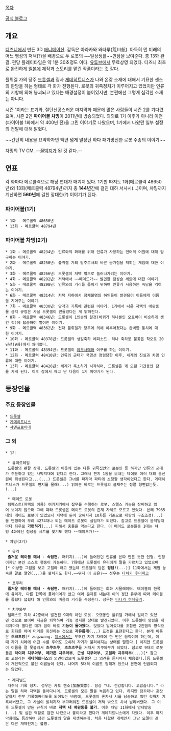 [[목차]]

[http://www.disneychannel.jp/dc/program/anime/fireball/blog/ 공식 블로그]

== 개요 ==
[[디즈니]]에서 만든 3D [[애니메이션]]. 감독은 아라카와 와타루(荒川航). 아득히 먼 미래의 어느 행성의 저택(?)을 배경으로 두 로봇의 ~~일상생활~~만담을 보여준다. 총 13화 완결. 편당 플레이타임은 약 1분 30초정도 이다. [[유튜브]]에서 무료상영 되었다. 디즈니 최초로 완전하게 [[일본]]에 제작과 스토리를 맡긴 작품이라는 것 같다. 

플뤼겔 가의 당주 [[드롯셀]]과 집사 [[게데히트니스]]가 나와 온갖 소재에 대해서 기묘한 센스의 만담을 하는 형태로 각 화가 진행된다. 로봇의 귀족정치가 이루어지고 있었지만 인류의 저항에 의해 붕괴되고 있다는 배경설정이 붙어있지만, 본편에선 그렇게 심각한 소재는 아니다.

시즌 1이라는 표기와, 절단신공스러운 마지막화 때문에 많은 사람들이 시즌 2를 기다렸으며, 시즌 2인 '''파이어볼 차밍'''이 2011년에 방송되었다. 의외로 1기 이후가 아니라 이전(파이어볼 1화에서 약 400년 전)을 그린 이야기로 나왔으며, 1기에서 나왔던 일부 설정의 전말에 대해 밝혔다.

~~간단히 내용을 요약하자면 백년 넘게 말장난 하다 패가망신한 로봇 주종의 이야기~~

{{{#!html
<iframe width="560" height="315" src="https://www.youtube-nocookie.com/embed/tQz6YXue36Q" frameborder="0" allowfullscreen></iframe>
}}} 
차밍의 TV CM. --[[꿀벅지]]가 된 것 같다.--

== 연표 ==
각 화마다 메르쿨력으로 해당 연대가 매겨져 있다. 1기만 따져도 1화(메르쿨력 48650년)와 13화(메르쿨력 48794년)까지 총 '''144년'''간에 걸친 대하 서사시(...)이며, 챠밍까지 계산하면 '''560년'''에 걸친 장대한(?) 이야기가 된다.

=== 파이어볼(1기) ===
 * 1화 - 메르쿨력 48650년
 * 13화 - 메르쿨력 48794년

=== 파이어볼 차밍(2기) ===
 * 1화 - 메르쿨력 48234년: 인류와의 화해를 위해 인류가 사용하는 언어의 어원에 대해 탐구하는 이야기.
 * 2화 - 메르쿨력 48250년: 플뤼겔 가의 당주로서의 바른 몸가짐을 익히는 게임에 대한 이야기.
 * 3화 - 메르쿨력 48266년: 드롯셀이 저택 밖으로 놀러나가려는 이야기.
 * 4화 - 메르쿨력 48282년: 저택에서 ~~메이드가~~ 발견한 점성술 세트에 대한 이야기.
 * 5화 - 메르쿨력 48298년: 인류와의 거리를 좁히기 위하여 인류가 사용하는 속담을 익히는 이야기.
 * 6화 - 메르쿨력 48314년: 저택 지하에서 정체불명의 하인들이 발견되어 이들에게 이름을 지어주는 이야기.
 * 7화 - 메르쿨력 48330년: 망각과 기록에 관련된 이야기. 1기에서 나온 저택의 애완동물 금지 규정은 사실 드롯셀이 만들었다는 게 밝혀진다. 
 * 8화 - 메르쿨력 48346년: 드롯셀이 1인승의 탈것(바퀴가 하나뿐인 오토바이 비슷하게 생긴 것)에 탑승하여 벌어진 이야기.
 * 9화 - 메르쿨력 48362년: 전대 플뤼겔가 당주에 의해 이루어졌다는 완벽한 통치에 대한 이야기.
 * 10화 - 메르쿨력 48378년: 드롯셀의 생일축하 에피소드. 허나 축하용 불꽃은 착오로 20년전(9화)에서 쏴버렸다.
 * 11화 - 메르쿨력 48394년: 드롯셀이 [[야부사메]]와 야구를 하는 이야기.
 * 12화 - 메르쿨력 48410년: 인류의 군대가 국경선 점령당한 이후, 세계의 진실과 차밍 인류에 대한 이야기.
 * 13화 - 메르쿨력 48426년: 세계가 축소하기 시작하며, 드롯셀은 꽤 오랜 기간동안 잠을 자게 된다. 이후 잠에서 깨고 난 다음이 1기 이야기가 된다.

== 등장인물 ==
=== 주요 등장인물 ===
 * [[드롯셀]]
 * [[게데히트니스]]
 * [[샤덴프로이데]]

=== 그 외 ===
 * 1기

  * 유미르테밀
  드롯셀의 펜팔 상대. 드롯셀의 이웃에 있는 다른 귀족집안의 로봇인 듯 하지만 인류의 군대가 주둔하고 있는 사막지대에 있다고 한다. 그래서 편지 1통을 보내는 데에도 여러 대의 통신원이 희생된다고...(...) 드롯셀은 그녀를 파자마 파티에 초청할 생각이었다고 한다. 게데히트니스가 드롯셀의 편지를 몰래(...) 읽어본 바로는 드롯셀의 글재주는 정말 형편없는듯.(...)

  * 메이드 로봇
  템페스트(저택의 이름) 여기저기에서 잡무를 수행하는 로봇. 스텔스 기능을 장비하고 있어 보이지 않으며 그에 따라 드롯셀은 메이드 로봇의 존재 자체도 모르고 있었다. 본래 7965대의 메이드 로봇이 있었으나 저택에 돈이 궁해지자 10화를 기준으로 대량의 구조조정(...)을 단행하여 무려 4274대나 되는 메이드 로봇이 실업자가 되었다. 참고로 드롯셀이 움직일때마다 좌우로 '''가련하게'''(...) 피해서 충돌을 막는다고 한다. 이 메이드 로봇들중 1대는 챠밍 4화에선 점성술 세트를 찾기도 했다 ~~메이드가!~~

 * 챠밍(2기)

  * 유리
  '''즐거운 테이블 매너 - 속담편.''' 패키지(...)에 들어있던 인류를 본따 만든 듯한 인형. 인형이지만 본인 스스로 행동이 가능하다. 7화에선 드롯셀이 유리에게 말을 가르치고 있었으며[* 이상한 그림을 보고 고릴라 라고 했는데 드롯셀의 답은 '''정답!'''(...)] 11화에서는 제법 능숙한 말로 열연(...)을 펼치기도 한다.~~뭐지 이 공은?~~ 성우는 [[타치키 후미히코]]

  * 포푸리
  '''즐거운 테이블 매너 - 속담편.''' 패키지(...)에 들어있는 회화 시뮬레이터. 테이블의 한쪽에 유리가, 다른 한쪽에 플레이어가 앉고 여러 문제를 내는데 이의 정답 유무에 따라 테이블을 좁혔다 넓혔다 해 인류와의 마음의 거리를 측정한다. 성우는 [[타나카 히데유키]].

  * 치쿠와부
  템페스트 지하 42층에서 발견된 9대의 하인 로봇. 오랫동안 플뤼겔 가에서 일하고 있었던 것으로 보이며 지금은 퇴역하여 기능 정지한 상태로 발견되었다. 이후 드롯셀이 명령을 내리자마자 별다른 매개 없이 바로 '''기능이 돌아왔다.''' 앉았다 일어섰다를 조합한 2진법의 방식으로 회화를 하며 머리를 회전하는 것으로 '''자유롭게'''(...) 표정을 표현한다고 한다. 본래 이름은 '''추크츠방'''[* zugzwang. [[체스]]에서는 무조건 자기 차례에 한 번은 움직여야 하는데, 이때 자기 차례에 어떤 수를 두어도 오히려 자기가 불리해지는 상태를 말한다.] 이지만 드롯셀이 이름을 잘 못불러서 '''츠쿠츠쿠''', '''츠츠츠쿠'''를 거쳐서 치쿠와부가 되었다. 참고로 9대의 로봇들은 '''하이퍼 치쿠와부''', '''메가톤 치쿠와부''', '''근성 치쿠와부''', '''고릴라 치쿠와부'''(...)[* 참고로 고릴라는 '''게데히트니스'''의 의견이었으며 드롯셀은 그 의견을 듣자마자 채용했다.]등 드롯셀이 개인적으로 붙인 이름들이 있다. 나머지 5대의 이름도 정해져 있으나 본편에 언급되지는 않았다.
 
  * 레지널드
  자주식 기록 장치. 성우는 카토 켄소(加藤賢崇). 항상 "네. 건강합니다. 고맙습니다." 라는 말을 하며 저택을 돌아다니며, 드롯셀의 모든 말을 녹음하고 있다. 하지만 잠꼬대나 혼잣말까지 전부 기록해버리도록 되어있는 바람에, 드롯셀이 혼자서 시를 낭송하고 있던 것까지 기록해버렸고, 그 사실이 밝혀지자 부끄러워진 드롯셀이 저택 밖으로 차서 날려버렸다. 그 이후 드롯셀이 만든 규칙이 바로 '''저택 내 애완동물 불가'''. 이후 차밍 11화에서 안내방송(...) 및 심판 역할로 잠깐 나왔으나 볼이라고 했다가 게데히트니스에게 차였다. 이후 마지막화에도 등장하여 잠깐 드롯셀의 말을 재생하는데, 처음 나왔던 개체인지 그냥 모델이 같은 다른 개체인지는 불명. 
